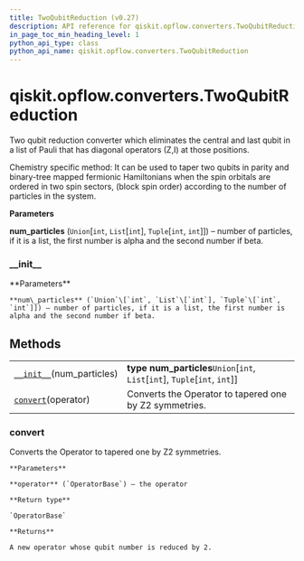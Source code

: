 ```yaml
---
title: TwoQubitReduction (v0.27)
description: API reference for qiskit.opflow.converters.TwoQubitReduction in qiskit v0.27
in_page_toc_min_heading_level: 1
python_api_type: class
python_api_name: qiskit.opflow.converters.TwoQubitReduction
---
```


<span id="qiskit-opflow-converters-twoqubitreduction" />

# qiskit.opflow\.converters.TwoQubitReduction

<Class id="qiskit.opflow.converters.TwoQubitReduction" isDedicatedPage={true} github="https://github.com/qiskit/qiskit/tree/stable/0.17/qiskit/opflow/converters/two_qubit_reduction.py" signature="TwoQubitReduction(num_particles)" modifiers="class">
  Two qubit reduction converter which eliminates the central and last qubit in a list of Pauli that has diagonal operators (Z,I) at those positions.

  Chemistry specific method: It can be used to taper two qubits in parity and binary-tree mapped fermionic Hamiltonians when the spin orbitals are ordered in two spin sectors, (block spin order) according to the number of particles in the system.

  **Parameters**

  **num\_particles** (`Union`\[`int`, `List`\[`int`], `Tuple`\[`int`, `int`]]) – number of particles, if it is a list, the first number is alpha and the second number if beta.

  ### \_\_init\_\_

  <Function id="qiskit.opflow.converters.TwoQubitReduction.__init__" signature="__init__(num_particles)">
    **Parameters**

    **num\_particles** (`Union`\[`int`, `List`\[`int`], `Tuple`\[`int`, `int`]]) – number of particles, if it is a list, the first number is alpha and the second number if beta.
  </Function>

  ## Methods

  |                                                                                                                                          |                                                                                |
  | ---------------------------------------------------------------------------------------------------------------------------------------- | ------------------------------------------------------------------------------ |
  | [`__init__`](#qiskit.opflow.converters.TwoQubitReduction.__init__ "qiskit.opflow.converters.TwoQubitReduction.__init__")(num\_particles) | **type num\_particles**`Union`\[`int`, `List`\[`int`], `Tuple`\[`int`, `int`]] |
  | [`convert`](#qiskit.opflow.converters.TwoQubitReduction.convert "qiskit.opflow.converters.TwoQubitReduction.convert")(operator)          | Converts the Operator to tapered one by Z2 symmetries.                         |

  ### convert

  <Function id="qiskit.opflow.converters.TwoQubitReduction.convert" signature="convert(operator)">
    Converts the Operator to tapered one by Z2 symmetries.

    **Parameters**

    **operator** (`OperatorBase`) – the operator

    **Return type**

    `OperatorBase`

    **Returns**

    A new operator whose qubit number is reduced by 2.
  </Function>
</Class>

